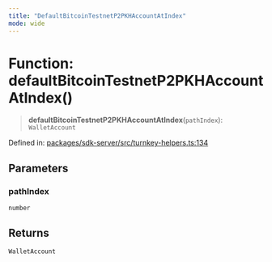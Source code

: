 ```yaml
---
title: "DefaultBitcoinTestnetP2PKHAccountAtIndex"
mode: wide
---
```

  
# Function: defaultBitcoinTestnetP2PKHAccountAtIndex()

> **defaultBitcoinTestnetP2PKHAccountAtIndex**(`pathIndex`): `WalletAccount`

Defined in: [packages/sdk-server/src/turnkey-helpers.ts:134](https://github.com/tkhq/sdk/blob/d88b5e1f9a6cca8e54e61f8a127aa90fcebeaa2e/packages/sdk-server/src/turnkey-helpers.ts#L134)

## Parameters

### pathIndex

`number`

## Returns

`WalletAccount`
